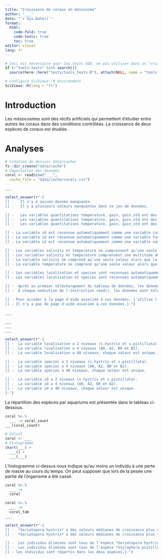```yaml
---
title: "Croissance de coraux en mésocosme"
author: "___"
date: "`r Sys.Date()`"
format:
  html:
    code-fold: true
    code-tools: true
    toc: true
editor: visual
lang: fr
---
```


```r
# Ceci est nécessaire pour les tests SDD, ne pas utiliser dans un "vrai" projet
if (!"tools:tests" %in% search())
  source(here::here("tests/tools_tests.R"), attach(NULL, name = "tools:tests"))

# Configure SciViews::R environment
SciViews::R(lang = "fr")
```

# Introduction

Les mésocosmes sont des récifs artificiels qui permettent d'étudier entre autres les coraux dans des conditions contrôlées. La croissance de deux espèces de coraux est étudiée.

# Analyses

<!--% Complétez les instructions ci-dessous pour importez les données depuis le lien fourni dans le README.md. -->

```r
# Création du dossier data/cache/
fs::dir_create("data/cache")
# Importation des données
coral <- read$csv("___",
  cache_file = "data/cache/corals.csv")
```

<!--# Notez que l'argument `cache_file=` permet de sauver localement le jeu de données dans le dossier data/cache/. Lors des prochaines utilisations de la fonction read(), le tableau sera chargé depuis la version locale. -->

<!--% Explorez les variables de votre jeu de données avec la fonction `skim()` du package {skimr}. -->

```r
___
```

```r
select_answer(r"-{
[] -   Il n'y a aucune donnée manquante.
[] -   Il y a plusieurs valeurs manquantes dans ce jeu de données.

[] -   Les variables quantitatives temperature, gain, gain_std ont des distributions unimodales.
[] -   Les variables quantitatives temperature, gain, gain_std ont des distributions bimodales.
[] -   Les variables quantitatives temperature, gain, gain_std ont des distributions multimodales.

[] - La variable id est reconnue automatiquement comme une variable caractère.
[] - La variable id est reconnue automatiquement comme une variable facteur.
[] - La variable id est reconnue automatiquement comme une variable numérique.

[] - Les variables salinity et temperature ne comprennent qu’une seule valeur pour chaque variable.
[] - Les variables salinity et temperature comprennent une multitude de valeurs pour chaque variable.
[] - La variable salinity ne comprend qu’une seule valeur alors que la variable température en comprend plusieurs.
[] - La variable temperature ne comprend qu’une seule valeur alors que la variable salinity en comprend plusieurs.

[] - Les variables localisation et species sont reconnues automatiquement comme des variables caractères. Il faut les convertir en variable facteur.
[] - Les variables localisation et species sont reconnues automatiquement comme des variables facteurs.

[] -  Après un premier téléchargement du tableau de données, les données seront chargées à partir de data/cache/corals.csv.
[] -  À chaque exécution de l'instruction read(), les données sont téléchargées depuis internet et sauvées localement dans le dossier data/cache/.

[] - Pour accéder à la page d'aide associée à ces données, j'utilise l'instruction ?coral 
[] - Il n'y a pas de page d'aide associée à ces données.}-")
```

<!--% Transformez les variables `localisation`, `species` et `id` en variables facteurs et assignez le résultat à `coral`.  Affichez ensuite les niveaux pour chacune des trois variables. -->

```r
___

___
___
___
```

```r
select_answer(r"-{
[] -  La variable localisation a 2 niveaux (s.hystrix et s.pistillata).
[] -  La variable localisation a 4 niveaux (A0, A2, B0 et B2).
[] -  La variable localisation a 40 niveaux, chaque valeur est unique.

[] -  La variable species a 2 niveaux (s.hystrix et s.pistillata).
[] -  La variable species a 4 niveaux (A0, A2, B0 et B2).
[] -  La variable species a 40 niveaux, chaque valeur est unique.

[] -  La variable id a 2 niveaux (s.hystrix et s.pistillata).
[] -  La variable id a 4 niveaux (A0, A2, B0 et B2).
[] -  La variable id a 40 niveaux, chaque valeur est unique.
}-")
```

<!-- Réalisez un tableau résumé du nombre d'individus par espèce et par aquarium. Ce tableau doit comprendre les colonne `species`, `localisation` et `n`. Assignez votre résultat à `coral_count`. Formatez votre résultat avec la fonction tabularise(). -->

La répartition des espèces par aquariums est présentée dans le tableau ci-dessous.

```r
coral %>.%
  ___ -> coral_count
___(coral_count)
```

<!--% Calculez les variables suivantes en une seule étape et ajoutez-les à `coral`. 1) Divisez le gain par le nombre de jours d'expérience, en g/j dans `gain_j`. 2) Divisez le gain standardisé par le nombre de jours et multipliez cette nouvelle variable par 100 pour obtenir la croissance en %/j dans `gain_std_j`. Terminez par afficher un histogramme du gain de masse par jour. Utilisez des labels adéquats pour les axes du graphique.  -->

```r
# Calcul
coral <- ___
# Histogramme
chart(___) +
  ___() +
  ___(___)
```

L'histogramme ci-dessus nous indique qu'au moins un individu à une perte de masse au cours du temps. On peut supposer que lors de la pesée une partie de l'organisme a été cassé.

<!-- Éliminez les individus ayant des valeurs de `gain_j` strictement inférieur à 0. Éliminez également les colonnes inutiles comme `temperature`, `date` et `time`. Assignez votre résultat à coral. -->

```r
coral %>.%
  ___ ->
  coral
```

<!--% Réalisez un  tableau résumant les données par aquarium et par espèce. Ce tableau doit contenir la valeur minimale, la moyenne, la médiane, la valeur maximale et le nombre d'observations pour la variable gain_std_j. Nommez les colonnes `minimum`, `moyenne`, `médiane`, `maximum` et `n`. Assignez vos résultats à coral_tab. Formatez votre tableau à l'aide de tabularise().-->

```r
coral %>.%
  ___ -> 
  coral_tab
___
```

```r
select_answer(r"-{
[] -  *Seriatopora hystrix* a des valeurs médianes de croissance plus élevée que *Stylophora pistillata* dans tous les aquariums.
[] -  *Seriatopora hystrix* a des valeurs médianes de croissance plus faibles que *Stylophora pistillata* dans tous les aquariums.

[] -  Les individus éliminés sont tous de l’espèce *Seriatopora hystrix*. 
[] -  Les individus éliminés sont tous de l’espèce *Stylophora pistillata*. 
[] - les individus sont répartis dans les deux espèces.}-")
```
